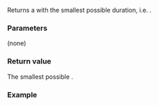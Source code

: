 {{cpp/chrono/time_point/title|min}}
{{cpp/chrono/time_point/navbar}}
{{dcl begin}}
{{dcl rev multi|until1=c++20|dcl1=
static constexpr time_point min();
|dcl2=
static constexpr time_point min() noexcept;
}}
{{dcl end}}

Returns a {{tt|time_point}} with the smallest possible duration, i.e. {{c|time_point(duration::min())}}.

===Parameters===
(none)

===Return value===
The smallest possible {{tt|time_point}}.

===Example===
{{example
|code=
#include &lt;chrono&gt;
#include &lt;iomanip&gt;
#include &lt;iostream&gt;
#include &lt;ratio&gt;
#include &lt;string&gt;

constexpr auto steady_min = std::chrono::steady_clock::time_point::min();

void animate_frame_at_time_offset(double game_time)
{
    std::cout &lt;&lt; std::string(static_cast&lt;int&gt;(game_time) % 10 + 1, '*') &lt;&lt; '\n';
}

int main()
{
    auto last_frame = steady_min;
    std::chrono::duration&lt;double, std::micro&gt; game_time{0.0};

    for (int n = 0; n &lt; 5; ++n)
    {
        const auto current_frame = std::chrono::steady_clock::now();
        // initialize timer if first frame ever:
        if (last_frame == steady_min)
            last_frame = current_frame;
        game_time += current_frame - last_frame;
        std::cout &lt;&lt; "Drawing frame at " &lt;&lt; std::setprecision(10)
                  &lt;&lt; std::setw(8) &lt;&lt; game_time.count() &lt;&lt; " μs ";
        animate_frame_at_time_offset(game_time.count());
    }
}
|p=true
|output=
Drawing frame at        0 μs *
Drawing frame at  134.499 μs *****
Drawing frame at  274.337 μs *****
Drawing frame at  416.571 μs *******
Drawing frame at  561.124 μs **
}}

{{langlinks|de|es|fr|it|ja|pt|ru|zh}}